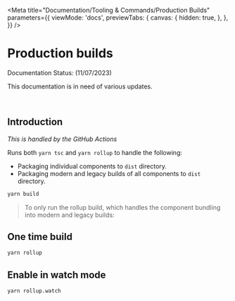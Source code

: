 
<Meta
  title="Documentation/Tooling & Commands/Production Builds"
  parameters={{
    viewMode: 'docs',
    previewTabs: {
      canvas: {
        hidden: true,
      },
    },
  }}
/>

# Production builds

<outline-core-alert status="warning">
  <span slot="header">Documentation Status: (11/07/2023)</span>
  <p>This documentation is in need of various updates.</p>
</outline-core-alert>
<br />

## Introduction

_This is handled by the GitHub Actions_

Runs both `yarn tsc` and `yarn rollup` to handle the following:

- Packaging individual components to `dist` directory.
- Packaging modern and legacy builds of all components to `dist` directory.

```bash
yarn build
```

> To only run the rollup build, which handles the component bundling into modern and legacy builds:

## One time build

```bash
yarn rollup
```

## Enable in watch mode

```bash
yarn rollup.watch
```

